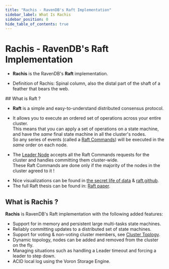 ```yaml
---
title: "Rachis - RavenDB's Raft Implementation"
sidebar_label: What Is Rachis
sidebar_position: 0
hide_table_of_contents: true
---
```



# Rachis - RavenDB's Raft Implementation
<Admonition type="note" title="Note">

* **Rachis** is the RavenDB's **Raft** implementation.  

* Definition of Rachis: Spinal column, also the distal part of the shaft of a feather that bears the web.  
</Admonition>
## What is Raft ?

* **Raft** is a simple and easy-to-understand distributed consensus protocol.  

* It allows you to execute an ordered set of operations across your entire cluster.  
  This means that you can apply a set of operations on a state machine, and have the _same_ final state machine in all the cluster's nodes.  
  So any series of events (called a [Raft Commands](../../../server/clustering/rachis/consensus-operations#implementation-details)) will be executed in the _same_ order on each node.  

* The [Leader Node](../../../server/clustering/rachis/cluster-topology#leader) accepts all the Raft Commands requests for the cluster and handles committing them cluster-wide.  
  These Raft Commands are done only if the majority of the nodes in the cluster agreed to it !  

<Admonition type="info" title="Learn More about Raft" id="learn-more-about-raft" href="#learn-more-about-raft">

* Nice visualizations can be found in [the secret life of data](http://thesecretlivesofdata.com/raft/) & [raft.github](https://raft.github.io/).  
* The full Raft thesis can be found in: [Raft paper](http://web.stanford.edu/~ouster/cgi-bin/papers/raft-atc14).  
</Admonition>


## What is Rachis ?

**Rachis** is RavenDB's Raft implementation with the following added features:  

* Support for in memory and persistent large multi-tasks state machines.  
* Reliably committing updates to a distributed set of state machines.  
* Support for voting & non-voting cluster members, see [Cluster Toplogy](../../../server/clustering/rachis/cluster-topology).   
* Dynamic topology, nodes can be added and removed from the cluster on the fly.  
* Managing situations such as handling a Leader timeout and forcing a leader to step down.  
* ACID local log using the Voron Storage Engine.   

